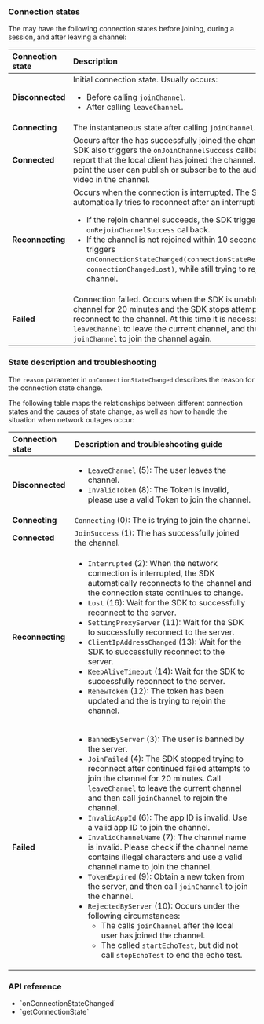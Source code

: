 <PlatformWrapper platform="electron">

### Connection states

The <Vpl k="CLIENT" /> may have the following connection states before joining, during a session, and after leaving a channel:

|Connection state |Description	|
|:-----------------|:-----------|
|**Disconnected** |Initial connection state. Usually occurs: <ul><li>Before calling `joinChannel`.</li><li>After calling `leaveChannel`.</li></ul> |
|**Connecting** |The instantaneous state after calling `joinChannel`. |
|**Connected** |Occurs after the <Vpl k="CLIENT" /> has successfully joined the channel. The SDK also triggers the `onJoinChannelSuccess` callback to report that the local client has joined the channel. At this point the user can publish or subscribe to the audio and video in the channel. |
|**Reconnecting** |Occurs when the connection is interrupted. The SDK automatically tries to reconnect after an interruption. <ul><li>If the rejoin channel succeeds, the SDK triggers the `onRejoinChannelSuccess` callback.</li><li>If the channel is not rejoined within 10 seconds, the SDK triggers `onConnectionStateChanged(connectionStateReconnecting, connectionChangedLost)`, while still trying to rejoin the channel.</li></ul> |
|**Failed** |Connection failed. Occurs when the SDK is unable to join a channel for 20 minutes and the SDK stops attempting to reconnect to the channel. At this time it is necessary to call `leaveChannel` to leave the current channel, and then call `joinChannel` to join the channel again. |

### State description and troubleshooting

The `reason` parameter in `onConnectionStateChanged` describes the reason for the connection state change.

The following table maps the relationships between different connection states and the causes of state change, as well as how to handle the situation when network outages occur:

|Connection state |Description and troubleshooting guide |
|:-----------------|:-----------|
|**Disconnected** |<ul><li>`LeaveChannel` (5): The user leaves the channel.</li><li>`InvalidToken` (8): The Token is invalid, please use a valid Token to join the channel.</li></ul> |
|**Connecting** |`Connecting` (0): The <Vpl k="CLIENT" /> is trying to join the <Vg k="COMPANY" /> channel. |
|**Connected** |`JoinSuccess` (1): The <Vpl k="CLIENT" /> has successfully joined the channel. |
|**Reconnecting** |<ul><li>`Interrupted` (2): When the network connection is interrupted, the SDK automatically reconnects to the channel and the connection state continues to change.</li><li>`Lost` (16): Wait for the SDK to successfully reconnect to the server.</li><li>`SettingProxyServer` (11): Wait for the SDK to successfully reconnect to the server.</li><li>`ClientIpAddressChanged` (13): Wait for the SDK to successfully reconnect to the server.</li><li>`KeepAliveTimeout` (14): Wait for the SDK to successfully reconnect to the server.</li><li>`RenewToken` (12): The token has been updated and the <Vpl k="CLIENT" /> is trying to rejoin the channel.</li></ul> |
|**Failed** |<ul><li>`BannedByServer` (3): The user is banned by the server.</li><li>`JoinFailed` (4): The SDK stopped trying to reconnect after continued failed attempts to join the channel for 20 minutes. Call `leaveChannel` to leave the current channel and then call `joinChannel` to rejoin the channel.</li><li>`InvalidAppId` (6): The app ID is invalid. Use a valid app ID to join the channel.</li><li>`InvalidChannelName` (7): The channel name is invalid. Please check if the channel name contains illegal characters and use a valid channel name to join the channel.</li><li>`TokenExpired` (9): Obtain a new token from the <Vpl k="CLIENT" /> server, and then call `joinChannel` to join the channel.</li><li>`RejectedByServer` (10): Occurs under the following circumstances:<ul><li>The <Vpl k="CLIENT" /> calls `joinChannel` after the local user has joined the channel.</li><li>The <Vpl k="CLIENT" /> called `startEchoTest`, but did not call `stopEchoTest` to end the echo test.</li></ul></li></ul> |

### API reference

- <Link to="{{Global.API_REF_ELECTRON_ROOT}}/callback_irtcengineeventhandler_onconnectionstatechanged.html">`onConnectionStateChanged`</Link>
- <Link to="{{Global.API_REF_ELECTRON_ROOT}}/class_irtcengine.html#api_irtcengine_getconnectionstate">`getConnectionState`</Link>

</PlatformWrapper>